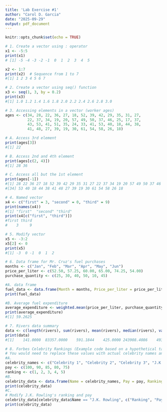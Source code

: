 ```yaml
---
title: 'Lab Exercise #1'
author: "Carol D. Garcia"
date: "2025-09-29"
output: pdf_document
---
```


```r
knitr::opts_chunk$set(echo = TRUE)
```

```r

# 1. Create a vector using : operator
x1 <- -5:5
print(x1) 
# [1] -5 -4 -3 -2 -1  0  1  2  3  4  5

x2 <- 1:7
print(x2)  # Sequence from 1 to 7
#[1] 1 2 3 4 5 6 7
```

```r
# 2. Create a vector using seq() function
x3 <- seq(1, 3, by = 0.2)
print(x3) 
#[1] 1.0 1.2 1.4 1.6 1.8 2.0 2.2 2.4 2.6 2.8 3.0
```

```r
# 3. Accessing elements in a vector (worker ages)
ages <- c(34, 28, 22, 36, 27, 18, 52, 39, 42, 29, 35, 31, 27,
          22, 37, 34, 19, 20, 57, 49, 50, 37, 46, 25, 17, 37, 
          43, 53, 41, 51, 35, 24, 33, 41, 53, 40, 18, 44, 38, 
          41, 48, 27, 39, 19, 30, 61, 54, 58, 26, 18)

# A. Access 3rd element
print(ages[3])  
#[1] 22

# B. Access 2nd and 4th element
print(ages[c(2, 4)]) 
#[1] 28 36

# C. Access all but the 1st element
print(ages[-1])  
#[1] 28 22 36 27 18 52 39 42 29 35 31 27 22 37 34 19 20 57 49 50 37 46 25 17 37 43 53 41 51 35 24 33 41
#[34] 53 40 18 44 38 41 48 27 39 19 30 61 54 58 26 18
```

```r
# 4. Named vector
x4 <- c("first" = 3, "second" = 0, "third" = 9)
print(names(x4))  
#[1] "first"  "second" "third" 
print(x4[c("first", "third")]) 
#first third 
#    3     9 
```

```r
# 5. Modify vector
x5 <- -3:2
x5[2] <- 0  
print(x5) 
#[1] -3  0 -1  0  1  2
```

```r
# 6. Data frame for Mr. Cruz's fuel purchases
months <- c("Jan", "Feb", "Mar", "Apr", "May", "Jun")
price_per_liter <- c(52.50, 57.25, 60.00, 65.00, 74.25, 54.00)
purchase_quantity <- c(25, 30, 40, 50, 10, 45)

#A. data frame
fuel_data <- data.frame(Month = months, Price_per_liter = price_per_liter, Purchase_quantity = purchase_quantity)
print(fuel_data)  

#B. Average fuel expenditure
average_expenditure <- weighted.mean(price_per_liter, purchase_quantity)
print(average_expenditure)  
#[1] 59.2625
```

```r
# 7. Rivers data summary
data <- c(length(rivers), sum(rivers), mean(rivers), median(rivers), var(rivers), sd(rivers), min(rivers), max(rivers))
print(data) 
#[1]    141.0000  83357.0000    591.1844    425.0000 243908.4086    493.8708    135.0000   3710.0000
```

```r
# 8. Forbes Celebrity Rankings (Example code based on a hypothetical table)
# You would need to replace these values with actual celebrity names and earnings.
#A.
celebrity_names <- c("Celebrity 1", "Celebrity 2", "Celebrity 3", "J.K. Rowling", "Celebrity 5")
pay <- c(100, 90, 85, 80, 75) 
ranking <- c(1, 2, 3, 4, 5) 
#B.
celebrity_data <- data.frame(Name = celebrity_names, Pay = pay, Ranking = ranking)
print(celebrity_data) 
#C.
# Modify J.K. Rowling's ranking and pay
celebrity_data[celebrity_data$Name == "J.K. Rowling", c("Ranking", "Pay")] <- c(15, 90)
print(celebrity_data)  
```